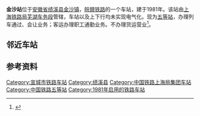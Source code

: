 {{Distinguish|金沙博物馆站|金沙村站|金沙岗站|金沙滩站|金沙湾站}}
{{Infobox China railway station
|车站名称 = 金沙站
|图片 =201601金沙站行车室Jinsha Station.JPG
|图片介绍 = 金沙站的站房
|其他名称 = 
|车站拼音 = Jin Sha
|英文名称 = Jinsha Railway Station<ref>{{Cite web |url=http://news.sina.com.cn/o/2012-09-18/080725196193.shtml |title=铁道部:火车站名含"东西南北"统一改用拼音 |accessdate=2017-12-22 |archive-date=2017-07-30 |archive-url=https://web.archive.org/web/20170730073100/http://news.sina.com.cn/o/2012-09-18/080725196193.shtml |dead-url=no }}</ref><ref>{{cite journal |author=[[铁道部运输局|铁道部运输局]] |journal = 铁路客货运输专刊 |year=2012 |issue=4 |title = 关于明确铁路车站站名英文译法的通知 |id = 运营运调电[2012]1911号 |page = 6}}</ref>
|车站代码 = 31361
|电报码 = JAH
|拼音码 = JSH
|车站类型 = 
|技术性质 = 中间站
|业务性质 = 会让站
|始建时间 = 1981年
|开通运营 = 
|车站位置 = [[安徽省|安徽省]][[绩溪县|绩溪县]][[金沙镇_(绩溪县)|金沙镇]]
|坐标 = {{Coord|30.273233|N|118.740184|E|format=dms|display=inline,title|type:railwaystation_region:CN}}
|归属 = [[上海铁路局|上海铁路局]]芜湖车务段
|线路 = [[皖赣铁路|皖赣铁路]]
|车站等级 = [[四等站_(中国大陆)|四等站]]
|使用状态 = 使用中
|股道数目 = 2<ref name="histo">{{cite web|title=《绩溪县志》　交通　邮电 第四节　铁路|url=http://lishi.zhuixue.net/m/view.php?aid=112049|publisher=历史追学网|date=2017-11-01|accessdate=2017-12-22|archive-date=2017-12-22|archive-url=https://web.archive.org/web/20171222164137/http://lishi.zhuixue.net/m/view.php?aid=112049|dead-url=no}}</ref>
|正线 = 
|到发线 =
|其它线 = 1
}}
'''金沙站'''位于[[安徽省|安徽省]][[绩溪县|绩溪县]][[金沙镇_(绩溪县)|金沙镇]]，[[皖赣铁路|皖赣铁路]]的一个车站，建于1981年。该站由[[上海铁路局|上海铁路局]][[芜湖车务段|芜湖车务段]]管辖，车站以及上下行均未实现电气化。现为[[五等站_(中国大陆)|五等站]]，办理列车通过、会让业务；客运办理职工通勤业务。不办理货运营业<ref name="12306info">{{Cite web |url=http://hyfw.12306.cn/hyinfo/action/FwcszsAction_index?type=1 |title=12306货运站点查询 上海铁路局 |accessdate=2017-12-22 |archive-date=2016-11-06 |archive-url=https://web.archive.org/web/20161106075157/http://hyfw.12306.cn/hyinfo/action/FwcszsAction_index?type=1 |dead-url=no }}</ref>。

== 邻近车站 ==
{{start rail box|[[中国铁路|中国铁路]]}}
{{s-inop|[[胡乐站|胡乐站]]|{{站|芜湖}}方向}}
{{s-line|[[皖赣铁路|皖赣铁路]]<br />{{0}}金沙站}}
{{s-inop|[[黄土坑站|黄土坑站]]|{{站|鹰潭}}方向}}
{{end box}}

== 参考资料 ==
{{reflist}}
{{commonscat|Jinsha Railway Station}}

{{皖赣铁路}}
[[Category:宣城市铁路车站|Category:宣城市铁路车站]]
[[Category:绩溪县|Category:绩溪县]]
[[Category:中国铁路上海局集团车站|Category:中国铁路上海局集团车站]]
[[Category:中国铁路五等站|Category:中国铁路五等站]]
[[Category:1981年启用的铁路车站|Category:1981年启用的铁路车站]]